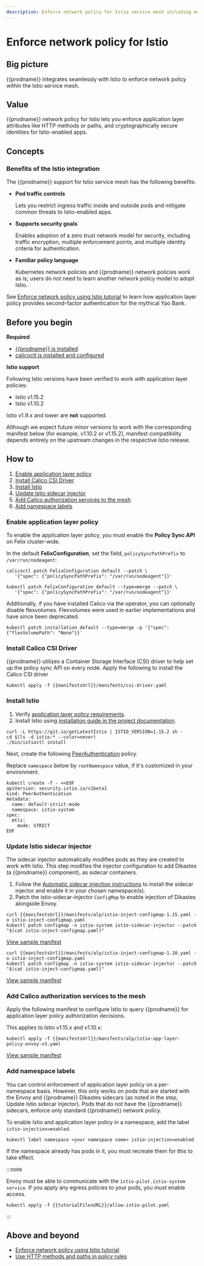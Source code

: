 ```yaml
---
description: Enforce network policy for Istio service mesh including matching on HTTP methods and paths.
---
```


# Enforce network policy for Istio

## Big picture

{{prodname}} integrates seamlessly with Istio to enforce network policy within the Istio service mesh.

## Value

{{prodname}} network policy for Istio lets you enforce application layer attributes like HTTP methods or paths, and cryptographically secure identities for Istio-enabled apps.

## Concepts

### Benefits of the Istio integration

The {{prodname}} support for Istio service mesh has the following benefits:

- **Pod traffic controls**

  Lets you restrict ingress traffic inside and outside pods and mitigate common threats to Istio-enabled apps.

- **Supports security goals**

  Enables adoption of a zero trust network model for security, including traffic encryption, multiple enforcement points, and multiple identity criteria for authentication.

- **Familiar policy language**

  Kubernetes network policies and {{prodname}} network policies work as is; users do not need to learn another network policy model to adopt Istio.

See [Enforce network policy using Istio tutorial](enforce-policy-istio.mdx) to learn how application layer policy provides second-factor authentication for the mythical Yao Bank.

## Before you begin

**Required**

- [{{prodname}} is installed](../../getting-started/kubernetes/index.mdx)
- [calicoctl is installed and configured](../../operations/calicoctl/install.mdx)

**Istio support**

Following Istio versions have been verified to work with application layer policies:

- Istio v1.15.2
- Istio v1.10.2

Istio v1.9.x and lower are **not** supported.

Although we expect future minor versions to work with the corresponding manifest below (for example, v1.10.2 or v1.15.2), manifest compatibility depends entirely on the upstream changes in the respective Istio release.

## How to

1. [Enable application layer policy](#enable-application-layer-policy)
2. [Install Calico CSI Driver](#install-calico-csi-driver)
3. [Install Istio](#install-istio)
4. [Update Istio sidecar injector](#update-istio-sidecar-injector)
5. [Add Calico authorization services to the mesh](#add-calico-authorization-services-to-the-mesh)
6. [Add namespace labels](#add-namespace-labels)

### Enable application layer policy

To enable the application layer policy, you must enable the **Policy Sync API** on Felix cluster-wide.

In the default **FelixConfiguration**, set the field, `policySyncPathPrefix` to `/var/run/nodeagent`:

<Tabs>
<TabItem label="calicoctl" value="calicoctl-0">

```batch
calicoctl patch FelixConfiguration default --patch \
   '{"spec": {"policySyncPathPrefix": "/var/run/nodeagent"}}'
```

</TabItem>
<TabItem label="kubectl" value="kubectl-1">

```batch
kubectl patch FelixConfiguration default --type=merge --patch \
   '{"spec": {"policySyncPathPrefix": "/var/run/nodeagent"}}'
```

</TabItem>
</Tabs>

Additionally, if you have installed Calico via the operator, you can optionally disable flexvolumes.
Flexvolumes were used in earlier implementations and have since been deprecated.

```batch
kubectl patch installation default --type=merge -p '{"spec": {"flexVolumePath": "None"}}'
```

### Install Calico CSI Driver

{{prodname}} utilizes a Container Storage Interface (CSI) driver to help set up the policy sync API on every node.
Apply the following to install the Calico CSI driver

```batch
kubectl apply -f {{manifestsUrl}}/manifests/csi-driver.yaml
```

### Install Istio

1. Verify [application layer policy requirements](../../getting-started/kubernetes/requirements.mdx#application-layer-policy-requirements).
2. Install Istio using [installation guide in the project documentation](https://istio.io/v1.15/docs/setup/install/).

```batch
curl -L https://git.io/getLatestIstio | ISTIO_VERSION=1.15.2 sh -
cd $(ls -d istio-* --color=never)
./bin/istioctl install
```

Next, create the following [PeerAuthentication](https://istio.io/v1.15/docs/reference/config/security/peer_authentication/) policy.

Replace `namespace` below by `rootNamespace` value, if it's customized in your environment.

```batch
kubectl create -f - <<EOF
apiVersion: security.istio.io/v1beta1
kind: PeerAuthentication
metadata:
  name: default-strict-mode
  namespace: istio-system
spec:
  mtls:
    mode: STRICT
EOF
```

### Update Istio sidecar injector

The sidecar injector automatically modifies pods as they are created to work with Istio. This step modifies the injector configuration to add Dikastes (a {{prodname}} component), as sidecar containers.

1. Follow the [Automatic sidecar injection instructions](https://archive.istio.io/v1.15/docs/setup/additional-setup/sidecar-injection/#automatic-sidecar-injection) to install the sidecar injector and enable it in your chosen namespace(s).
2. Patch the istio-sidecar-injector `ConfigMap` to enable injection of Dikastes alongside Envoy.

<Tabs>
<TabItem label="Istio v1.15.x" value="Istio v1.15.x-2">

```batch
curl {{manifestsUrl}}/manifests/alp/istio-inject-configmap-1.15.yaml -o istio-inject-configmap.yaml
kubectl patch configmap -n istio-system istio-sidecar-injector --patch "$(cat istio-inject-configmap.yaml)"
```

[View sample manifest]({{manifestsUrl}}/manifests/alp/istio-inject-configmap-1.15.yaml)

</TabItem>
<TabItem label="Istio v1.10.x" value="Istio v1.10.x-3">

```batch
curl {{manifestsUrl}}/manifests/alp/istio-inject-configmap-1.10.yaml -o istio-inject-configmap.yaml
kubectl patch configmap -n istio-system istio-sidecar-injector --patch "$(cat istio-inject-configmap.yaml)"
```

[View sample manifest]({{manifestsUrl}}/manifests/alp/istio-inject-configmap-1.10.yaml)

</TabItem>
</Tabs>

### Add Calico authorization services to the mesh

Apply the following manifest to configure Istio to query {{prodname}} for application layer policy authorization decisions.

This applies to Istio v1.15.x and v1.10.x:

```batch
kubectl apply -f {{manifestsUrl}}/manifests/alp/istio-app-layer-policy-envoy-v3.yaml
```

[View sample manifest]({{manifestsUrl}}/manifests/alp/istio-app-layer-policy-envoy-v3.yaml)

### Add namespace labels

You can control enforcement of application layer policy on a per-namespace basis. However, this only works on pods that are started with the Envoy and {{prodname}} Dikastes sidecars (as noted in the step, Update Istio sidecar injector). Pods that do not have the {{prodname}} sidecars, enforce only standard {{prodname}} network policy.

To enable Istio and application layer policy in a namespace, add the label `istio-injection=enabled`.

```batch
kubectl label namespace <your namespace name> istio-injection=enabled
```

If the namespace already has pods in it, you must recreate them for this to take effect.

:::note

Envoy must be able to communicate with the `istio-pilot.istio-system service`. If you apply any egress policies to your pods, you _must_ enable access.

```batch
kubectl apply -f {{tutorialFilesURL}}/allow-istio-pilot.yaml
```

:::

## Above and beyond

- [Enforce network policy using Istio tutorial](enforce-policy-istio.mdx)
- [Use HTTP methods and paths in policy rules](http-methods.mdx)
